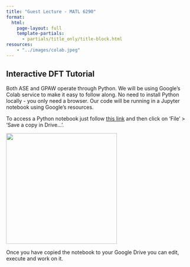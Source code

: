 ```yaml
---
title: "Guest Lecture - MATL 6290"
format:
  html:
    page-layout: full
    template-partials:
      - partials/title_only/title-block.html
resources:
    - "../images/colab.jpeg"
---
```


## Interactive DFT Tutorial

Both ASE and GPAW operate through Python. We will be using Google’s Colab service to make it easy to follow along.
No need to install Python locally - you only need a browser. Our code will be running in a Jupyter notebook
using Google’s resources.<br>

To access a Python notebook just follow
[this link](https://colab.research.google.com/drive/1uaHuh2K8wn6XjVm-aAYB30-G98NpNcH5?usp=sharing) and then
click on ‘File’ > ‘Save a copy in Drive…’.<br>

![](../images/colab.jpeg){fig-align="center" width=300px}

Once you have copied the notebook to your Google Drive you can edit, execute and work on it.